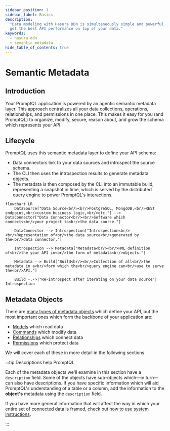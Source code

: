 ```yaml
---
sidebar_position: 1
sidebar_label: Basics
description:
  "Data modeling with Hasura DDN is simultaneously simple and powerful. Learn how to model your data with Hasura DDN to
  get the best API performance on top of your data."
keywords:
  - hasura ddn
  - semantic metadata
hide_table_of_contents: true
---
```


# Semantic Metadata

## Introduction

Your PromptQL application is powered by an agentic semantic metadata layer. This approach centralizes all your data
collections, operations, relationships, and permissions in one place. This makes it easy for you (and PromptQL) to
organize, modify, secure, reason about, and grow the schema which represents your API.

## Lifecycle

PromptQL uses this semantic metadata layer to define your API schema:

- Data connectors link to your data sources and introspect the source schema.
- The CLI then uses the introspection results to generate metadata objects.
- The metadata is then composed by the CLI into an immutable build, representing a snapshot in time, which is served by
  the distributed query engine to power PromptQL's interactions.

```mermaid
flowchart LR
    DataSource["Data Source<br/><br/>PostgreSQL, MongoDB,<br/>REST endpoint,<br/>custom business logic,<br/>etc."] --> DataConnector["Data Connector<br/><br/>Software which connects<br/>your project to<br/>the data source."]

    DataConnector --> Introspection["Introspection<br/><br/>Representation of<br/>the data source<br/>generated by the<br/>data connector."]

    Introspection --> Metadata["Metadata<br/><br/>HML definition of<br/>the your API in<br/>the form of metadata<br/>objects."]

    Metadata --> Build["Build<br/><br/>Collection of all<br/>the metadata in a<br/>form which the<br/>query engine can<br/>use to serve the<br/>API."]

    Build -.->|"Re-introspect after iterating on your data source"| Introspection
```

## Metadata Objects

There are [many types of metadata objects](/reference/metadata-reference/index.mdx) which define your API, but the most
important ones which form the backbone of your application are:

- [Models](/metadata/model.mdx) which read data
- [Commands](/metadata/command.mdx) which modify data
- [Relationships](/metadata/relationship.mdx) which connect data
- [Permissions](/metadata/permissions.mdx) which protect data

We will cover each of these in more detail in the following sections.

:::tip Descriptions help PromptQL

Each of the metadata objects we'll examine in this section have a `description` field. Some of the objects have
sub-objects which—in turn—can also have descriptions. If you have specific information which will aid PromptQL's
understanding of a table or a column, add the information to the **object's** metadata using the `description` field.

If you have more general information that will affect the way in which your entire set of connected data is framed,
check out [how to use system instructions](/metadata/system-instructions.mdx).

:::

